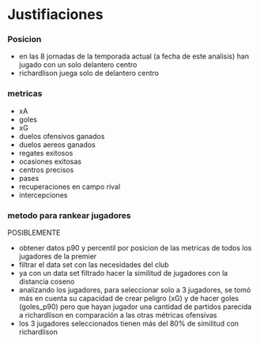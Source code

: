 # Justifiaciones

### Posicion

- en las 8 jornadas de la temporada actual (a fecha de este analisis) han jugado con un solo delantero centro 
- richardlison juega solo de delantero centro

### metricas

- xA 
- goles 
- xG 
- duelos ofensivos ganados
- duelos aereos ganados 
- regates exitosos 
- ocasiones exitosas
- centros precisos
- pases 
- recuperaciones en campo rival
- intercepciones


### metodo para rankear jugadores

POSIBLEMENTE

- obtener datos p90 y percentil por posicion de las metricas de todos los jugadores de la premier
- filtrar el data set con las necesidades del club
- ya con un data set filtrado hacer la similitud de jugadores con la distancia coseno
- analizando los jugadores, para seleccionar solo a 3 jugadores, se tomó más en cuenta su capacidad de crear peligro (xG) y de hacer goles (goles_p90) pero que hayan jugador una cantidad de partidos parecida a richardlison en comparación a las otras métricas ofensivas
- los 3 jugadores seleccionados tienen más del 80% de similitud con richardlison